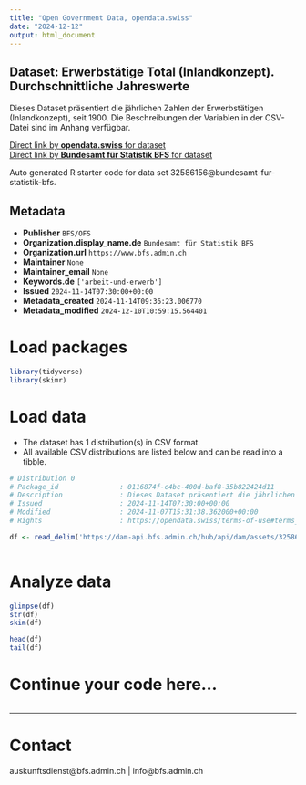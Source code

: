 ```yaml
---
title: "Open Government Data, opendata.swiss"
date: "2024-12-12"
output: html_document
---
```


## Dataset: Erwerbstätige Total (Inlandkonzept). Durchschnittliche Jahreswerte

Dieses Dataset präsentiert die jährlichen Zahlen der Erwerbstätigen (Inlandkonzept), seit 1900. Die Beschreibungen der Variablen in der CSV-Datei sind im Anhang verfügbar.

[Direct link by **opendata.swiss** for dataset](https://opendata.swiss/de/dataset/erwerbstatige-total-inlandkonzept-durchschnittliche-jahreswerte10)<br>
[Direct link by **Bundesamt für Statistik BFS** for dataset](https://www.bfs.admin.ch/asset/de/ts-x-03.02.01.01)

Auto generated R starter code for data set 32586156@bundesamt-fur-statistik-bfs.

## Metadata

- **Publisher** `BFS/OFS`
- **Organization.display_name.de** `Bundesamt für Statistik BFS`
- **Organization.url** `https://www.bfs.admin.ch`
- **Maintainer** `None`
- **Maintainer_email** `None`
- **Keywords.de** `['arbeit-und-erwerb']`
- **Issued** `2024-11-14T07:30:00+00:00`
- **Metadata_created** `2024-11-14T09:36:23.006770`
- **Metadata_modified** `2024-12-10T10:59:15.564401`


# Load packages

```r

library(tidyverse)
library(skimr)

```

# Load data

-   The dataset has 1 distribution(s) in CSV format.
-   All available CSV distributions are listed below and can be read into a tibble.

```r

# Distribution 0
# Package_id               : 0116874f-c4bc-400d-baf8-35b822424d11
# Description              : Dieses Dataset präsentiert die jährlichen Zahlen der Erwerbstätigen (Inlandkonzept), seit 1900. Die Beschreibungen der Variablen in der CSV-Datei sind im Anhang verfügbar.
# Issued                   : 2024-11-14T07:30:00+00:00
# Modified                 : 2024-11-07T15:31:38.362000+00:00
# Rights                   : https://opendata.swiss/terms-of-use#terms_by_ask

df <- read_delim('https://dam-api.bfs.admin.ch/hub/api/dam/assets/32586166/master')



```

# Analyze data

```r

glimpse(df)
str(df)
skim(df)

head(df)
tail(df)

```

# Continue your code here...

```r

```

------------------------------------------------------------------------

# Contact

auskunftsdienst@bfs.admin.ch | info@bfs.admin.ch
